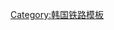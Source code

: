 {{鐵道路線|
| 模板名稱 = 新光阳港线
| 名稱 = [[新光阳港线]]
| 代表色 = #0066b3
| 背景顏色 = #ffffff
| 車站列表 = [[草南站|草南]] - [[新光阳港站|新光阳港]]}}<noinclude>
[[Category:韩国铁路模板]]

</noinclude>